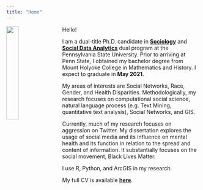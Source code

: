 ```yaml
---
title: "Home"
---
```



<img src="images/IMG_8604.JPG" style="width:25%; margin-right: 20px" align="left">

Hello!

I am a dual-title Ph.D. candidate in **[Sociology](https://sociology.la.psu.edu/)** and **[Social Data Analytics](https://soda.la.psu.edu/)** dual program at the Pennsylvania State University. Prior to arriving at Penn State, I obtained my bachelor degree from Mount Holyoke College in Mathematics and History. I expect to graduate in **May 2021**.

My areas of interests are Social Networks, Race, Gender, and Health Disparities. Methodologically, my research focuses on computational social science, natural language process (e.g. Text Mining, quantitative text analysis), Social Networks, and GIS. 

Currently, much of my research focuses on aggression on Twitter. My dissertation explores the usage of social media and its influence on mental health and its function in relation to the spread and content of information. It substantially focuses on the social movement, Black Lives Matter. 

I use R, Python, and ArcGIS in my research.

My full CV is available **[here](files/2020.03_francisco_academic CV.pdf)**.
